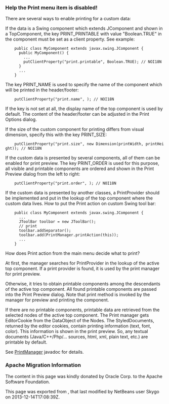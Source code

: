 <!--

    Licensed to the Apache Software Foundation (ASF) under one
    or more contributor license agreements.  See the NOTICE file
    distributed with this work for additional information
    regarding copyright ownership.  The ASF licenses this file
    to you under the Apache License, Version 2.0 (the
    "License"); you may not use this file except in compliance
    with the License.  You may obtain a copy of the License at

      http://www.apache.org/licenses/LICENSE-2.0

    Unless required by applicable law or agreed to in writing,
    software distributed under the License is distributed on an
    "AS IS" BASIS, WITHOUT WARRANTIES OR CONDITIONS OF ANY
    KIND, either express or implied.  See the License for the
    specific language governing permissions and limitations
    under the License.

-->
===Help the Print menu item is disabled!===

There are several ways to enable printing for a custom data:

If the data is a Swing component which extends JComponent and shown in a TopComponent, the key PRINT_PRINTABLE with value "Boolean.TRUE" in the component must be set as a client property. See example:

     public class MyComponent extends javax.swing.JComponent {
       public MyComponent() {
         ...
         putClientProperty("print.printable", Boolean.TRUE); // NOI18N
       }
       ...
     }

The key PRINT_NAME is used to specify the name of the component which will be printed in the header/footer:

     putClientProperty("print.name", <name>); // NOI18N

If the key is not set at all, the display name of the top component is used by default. The content of the header/footer can be adjusted in the Print Options dialog.

If the size of the custom component for printing differs from visual dimension, specify this with the key PRINT_SIZE:

     putClientProperty("print.size", new Dimension(printWidth, printHeight)); // NOI18N

If the custom data is presented by several components, all of them can be enabled for print preview. The key PRINT_ORDER is used for this purpose, all visible and printable components are ordered and shown in the Print Preview dialog from the left to right:

     putClientProperty("print.order", <order>); // NOI18N

If the custom data is presented by another classes, a PrintProvider should be implemented and put in the lookup of the top component where the custom data lives. How to put the Print action on custom Swing tool bar:

     public class MyComponent extends javax.swing.JComponent {
       ...
       JToolBar toolbar = new JToolBar();
       // print
       toolbar.addSeparator();
       toolbar.add(PrintManager.printAction(this));
       ...
     }

How does Print action from the main menu decide what to print?

At first, the manager searches for PrintProvider in the lookup of the active top component. If a print provider is found, it is used by the print manager for print preview.

Otherwise, it tries to obtain printable components among the descendants of the active top component. All found printable components are passed into the Print Preview dialog. Note that print method is invoked by the manager for preview and printing the component.

If there are no printable components, printable data are retrieved from the selected nodes of the active top component. The Print manager gets EditorCookie from the DataObject of the Nodes. The StyledDocuments, returned by the editor cookies, contain printing information (text, font, color). This information is shown in the print preview. So, any textual documents (Java/C++/Php/... sources, html, xml, plain text, etc.) are printable by default. 

See [http://bits.netbeans.org/dev/javadoc/org-netbeans-modules-print/org/netbeans/api/print/PrintManager.html PrintManager] javadoc for details.

===Apache Migration Information===

The content in this page was kindly donated by Oracle Corp. to the
Apache Software Foundation.

This page was exported from , 
that last modified by NetBeans user Skygo 
on 2013-12-14T17:08:39Z.

